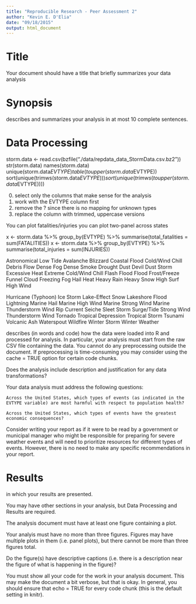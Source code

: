 ```yaml
---
title: "Reproducible Research - Peer Assessment 2"
author: "Kevin E. D'Elia"
date: "09/18/2015"
output: html_document
---
```


# Title
Your document should have a title that briefly summarizes your data analysis

# Synopsis
describes and summarizes your analysis in at most 10 complete sentences.

# Data Processing


storm.data <- read.csv(bzfile("./data/repdata_data_StormData.csv.bz2"))
str(storm.data)
names(storm.data)
unique(storm.data$EVTYPE)
table(toupper(storm.data$EVTYPE))
sort(unique(trimws(storm.data$EVTYPE)))
sort(unique(trimws(toupper(storm.data$EVTYPE))))

0. select only the columns that make sense for the analysis
1. work with the EVTYPE column first
2. remove the ? since there is no mapping for unknown types
3. replace the column with trimmed, uppercase versions

You can plot fatalities/injuries
you can plot two-panel across states

x  <- storm.data %>% group_by(EVTYPE) %>% summarise(total_fatalities = sum(FATALITIES))
x  <- storm.data %>% group_by(EVTYPE) %>% summarise(total_injuries = sum(INJURIES))

Astronomical Low Tide
Avalanche
Blizzard
Coastal Flood
Cold/Wind Chill
Debris Flow
Dense Fog
Dense Smoke
Drought
Dust Devil
Dust Storm
Excessive Heat
Extreme Cold/Wind Chill
Flash Flood
Flood
Frost/Freeze
Funnel Cloud
Freezing Fog
Hail
Heat
Heavy Rain
Heavy Snow
High Surf
High Wind

Hurricane (Typhoon)
Ice Storm
Lake-Effect Snow
Lakeshore Flood
Lightning
Marine Hail
Marine High Wind
Marine Strong Wind
Marine Thunderstorm Wind
Rip Current
Seiche
Sleet
Storm Surge/Tide
Strong Wind
Thunderstorm Wind
Tornado
Tropical Depression
Tropical Storm
Tsunami
Volcanic Ash
Waterspout
Wildfire
Winter Storm
Winter Weather





describes (in words and code) how the data were loaded into R and processed for analysis. In particular, your analysis must start from the raw CSV file containing the data. You cannot do any preprocessing outside the document. If preprocessing is time-consuming you may consider using the cache = TRUE option for certain code chunks.

Does the analysis include description and justification for any data transformations? 

Your data analysis must address the following questions:

    Across the United States, which types of events (as indicated in the EVTYPE variable) are most harmful with respect to population health?

    Across the United States, which types of events have the greatest economic consequences?

Consider writing your report as if it were to be read by a government or municipal manager who might be responsible for preparing for severe weather events and will need to prioritize resources for different types of events. However, there is no need to make any specific recommendations in your report.

# Results
in which your results are presented.

You may have other sections in your analysis, but Data Processing and Results are required.

The analysis document must have at least one figure containing a plot.

Your analyis must have no more than three figures. Figures may have multiple plots in them (i.e. panel plots), but there cannot be more than three figures total.

Do the figure(s) have descriptive captions (i.e. there is a description near the figure of what is happening in the figure)?

You must show all your code for the work in your analysis document. This may make the document a bit verbose, but that is okay. In general, you should ensure that echo = TRUE for every code chunk (this is the default setting in knitr).